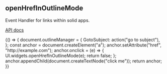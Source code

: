 

<Meta title="Events" />

## openHrefInOutlineMode

Event Handler for links within solid apps.

[API docs](https://solidos.github.io/solid-ui/docs/api/modules/_widgets_buttons_.html#openhrefinoutlinemode)

<Canvas withSource="open">
  <Story name="openHrefInOutlineMode">
    {() => {
      document.outlineManager = {
        GotoSubject: action("go to subject"),
      };
      const anchor = document.createElement("a");
      anchor.setAttribute("href", "http://example.com");
      anchor.onclick = (e) => {
        UI.widgets.openHrefInOutlineMode(e);
        return false;
      };
      anchor.appendChild(document.createTextNode("click me"));
      return anchor;
    }}
  </Story>
</Canvas>
